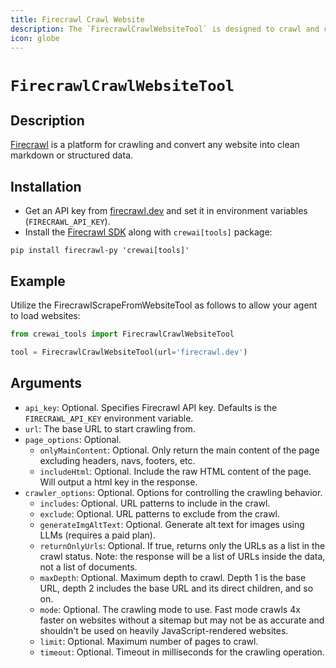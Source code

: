 ```yaml
---
title: Firecrawl Crawl Website
description: The `FirecrawlCrawlWebsiteTool` is designed to crawl and convert websites into clean markdown or structured data.
icon: globe
---
```


# `FirecrawlCrawlWebsiteTool`

## Description

[Firecrawl](https://firecrawl.dev) is a platform for crawling and convert any website into clean markdown or structured data.

## Installation

- Get an API key from [firecrawl.dev](https://firecrawl.dev) and set it in environment variables (`FIRECRAWL_API_KEY`).
- Install the [Firecrawl SDK](https://github.com/mendableai/firecrawl) along with `crewai[tools]` package:

```shell
pip install firecrawl-py 'crewai[tools]'
```

## Example

Utilize the FirecrawlScrapeFromWebsiteTool as follows to allow your agent to load websites:

```python Code
from crewai_tools import FirecrawlCrawlWebsiteTool

tool = FirecrawlCrawlWebsiteTool(url='firecrawl.dev')
```

## Arguments

- `api_key`: Optional. Specifies Firecrawl API key. Defaults is the `FIRECRAWL_API_KEY` environment variable.
- `url`: The base URL to start crawling from.
- `page_options`: Optional. 
  - `onlyMainContent`: Optional. Only return the main content of the page excluding headers, navs, footers, etc.
  - `includeHtml`: Optional. Include the raw HTML content of the page. Will output a html key in the response.
- `crawler_options`: Optional. Options for controlling the crawling behavior.
  - `includes`: Optional. URL patterns to include in the crawl.
  - `exclude`: Optional. URL patterns to exclude from the crawl.
  - `generateImgAltText`: Optional. Generate alt text for images using LLMs (requires a paid plan).
  - `returnOnlyUrls`: Optional. If true, returns only the URLs as a list in the crawl status. Note: the response will be a list of URLs inside the data, not a list of documents.
  - `maxDepth`: Optional. Maximum depth to crawl. Depth 1 is the base URL, depth 2 includes the base URL and its direct children, and so on.
  - `mode`: Optional. The crawling mode to use. Fast mode crawls 4x faster on websites without a sitemap but may not be as accurate and shouldn't be used on heavily JavaScript-rendered websites.
  - `limit`: Optional. Maximum number of pages to crawl.
  - `timeout`: Optional. Timeout in milliseconds for the crawling operation.
